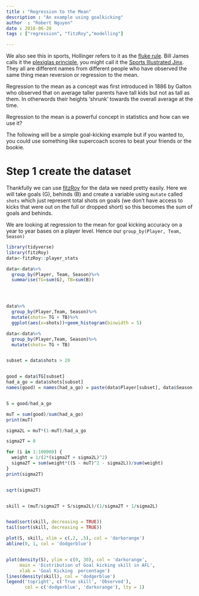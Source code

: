 ```yaml
---
title : "Regression to the Mean"
description : "An example using goalkicking"
author  : "Robert Nguyen"
date : 2018-06-20
tags : ["regression", "fitzRoy","modelling"]

---
```


We also see this in sports, Hollinger refers to it as the [fluke rule](http://www.espn.com/nba/columns/story?columnist=hollinger_john&page=All-Decline-Team-081031). Bill James calls it the [plexiglas principle](http://grantland.com/the-triangle/fantasy-baseball-nerdy-keys-to-victory-the-plexiglas-principle/), you might call it the [Sports Illustrated Jinx](https://en.wikipedia.org/wiki/Sports_Illustrated_cover_jinx). They all are different names from different people who have observed the same thing mean reversion or regression to the mean. 

Regression to the mean as a concept was first introduced in 1886 by Galton who observed that on average taller parents have tall kids but not as tall as them. In otherwords their heights 'shrunk' towards the overall average at the time. 

Regression to the mean is a powerful concept in statistics and how can we use it? 

The following will be a simple goal-kicking example but if you wanted to, you could use something like supercoach scores to beat your friends or the bookie. 


# Step 1 create the dataset

Thankfully we can use [fitzRoy](https://github.com/jimmyday12/fitzRoy) for the data we need pretty easily. Here we will take goals (G), behinds (B) and create a variable using `mutate` called `shots` which just represent total shots on goals (we don't have access to kicks that were out on the full or dropped short) so this becomes the sum of goals and behinds.  

We are looking at regression to the mean for goal kicking accuracy on a year to year bases on a player level. Hence our `group_by(Player, Team, Season)`

```r

library(tidyverse)
library(fitzRoy)
data<-fitzRoy::player_stats

data<-data%>%
  group_by(Player, Team, Season)%>%
  summarise(TG=sum(G), TB=sum(B))




data%>%
  group_by(Player,Team, Season)%>%
  mutate(shots= TG + TB)%>%
  ggplot(aes(x=shots))+geom_histogram(binwidth = 5)

data<-data%>%
  group_by(Player,Team, Season)%>%
  mutate(shots= TG + TB)


subset = data$shots > 20


good = data$TG[subset]
had_a_go = data$shots[subset]
names(good) = names(had_a_go) = paste(data$Player[subset], data$Season[subset])


S = good/had_a_go

muT = sum(good)/sum(had_a_go)
print(muT)

sigma2L = muT*(1-muT)/had_a_go

sigma2T = 0

for (i in 1:100000) {
  weight = 1/(2*(sigma2T + sigma2L)^2)
  sigma2T = sum(weight*((S - muT)^2 - sigma2L))/sum(weight)
}
print(sigma2T)


sqrt(sigma2T)


skill = (muT/sigma2T + S/sigma2L)/(1/sigma2T + 1/sigma2L)


head(sort(skill, decreasing = TRUE))
tail(sort(skill, decreasing = TRUE))

plot(S, skill, xlim = c(.2, .5), col = 'darkorange')
abline(0, 1, col = 'dodgerblue')


plot(density(S), ylim = c(0, 30), col = 'darkorange',
     main = 'Distribution of Goal kicking skill in AFL',
     xlab = 'Goal Kicking  percentage')
lines(density(skill), col = 'dodgerblue')
legend('topright', c('True skill', 'Observed'),
       col = c('dodgerblue', 'darkorange'), lty = 1)

```